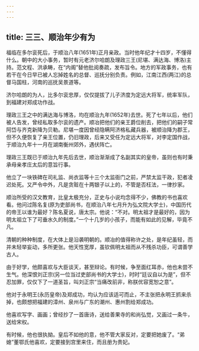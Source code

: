 ```yaml
---
---
---
```

title: 三三、顺治年少有为
---



福临在多尔衮死后，于顺治八年(1651年)正月亲政。当时他年纪才十四岁，不懂得什么。朝中的大小事务，暂时有元老济尔哈朗及理政三王(尼堪、满达海、博洛)主持。范文程、洪承畴，在“内阁”替他批阅奏疏，发布旨令。地方的军政事务，也有若干在今日早已被人忘掉姓名的总督、巡抚分别负责。例如，江南江西(两江)的总督马国柱，河南的巡抚吴景道等。

济尔哈朗的为人，比多尔衮忠厚，仅仅提拔了儿子济度为定远大将军，统率军队，到福建对郑成功作战。

理政三王之中的满达海与博洛，均在顺治九年(1652年)去世。死了七年以后，他们被人告发，曾经私取多尔衮的遗产。顺冶把他们的亲王爵位削去，把他们的嗣子常阿岱与齐克新降为贝勒。尼堪一度因曾经隐瞒阿济格私藏兵器，被顺治降为郡王，但不久便恢复了亲王位置，仍旧理政，后来又受任为定远大将军，对李定国作战，于顺治九年十一月在湖南衡州郊外，遇伏阵亡。

理政三王既已于顺治九年先后去世，顺治渐渐成了名副其实的皇帝，虽则也有时秉承母亲孝庄太后的意旨行事。

他立了一块铁碑在司礼监、尚衣监等十三个太监衙门之前，严禁太监干政，犯者凌迟处死。又严令中外，凡是贪赃在十两银子以上的，不管是否枉法，一律抄家。

顺治所受的汉文教育，比皇太极充分，正史与小说均念得不少，佛教的书也喜欢看。他问过陈名复(原为吏部尚书，在顺治八年七月升为弘文院大学士)，中国历代的帝王以谁为最好？陈名夏说，唐太宗。他说：“不对。明太祖才是最好的，因为明太祖立下了可垂水久的制度。”一个十几岁的小孩子，而能有如此的见解，毕竟不凡。

清朝的种种制度，在大体上是沿袭明朝的。顺冶的值得称许之处，是年纪虽轻，而并未轻举妄动，多所更张。他天性宽厚，虽钦佩明太祖而从不残杀功臣，可谓善学古人。

由于好学，他颇喜欢与大臣谈天，甚至辩论。有时候，争至面红耳赤，他也未尝不生气。他深恨刘正宗(另一位当过吏部尚书的大学士)，时时“廷议自以为是”，但不忍加罪，仅仅下了一道圣旨，叫刘正宗“当痛改前非，称朕优容宽恕之意”。

他对于永明王(永历皇帝)及郑成功，均认为应该适可而止，不主张把永明王抓来杀掉，也颇想把福建的漳州、泉州与广东的潮州、惠州割给郑成功。

他喜欢写字、画画；曾经抄了一首唐诗，送给善果寺的和尚弘觉，又画过一条牛，送给宋权。

有时候，他也很执拗。皇后不如他的意，他不管大家反对，定要把她废了。“弟媳”董鄂氏他喜欢，定要接到宫里来住，而且册为贵妃。